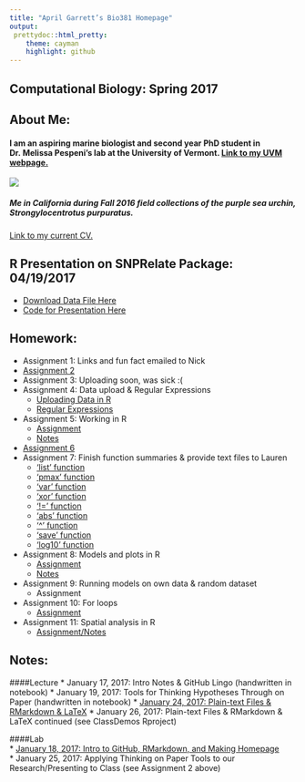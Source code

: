 ```yaml
---
title: "April Garrett’s Bio381 Homepage"
output:
 prettydoc::html_pretty:
    theme: cayman
    highlight: github
---
```


## Computational Biology: Spring 2017


## About Me:
#### I am an aspiring marine biologist and second year PhD student in Dr. Melissa Pespeni's lab at the University of Vermont. [Link to my UVM webpage.](http://www.uvm.edu/~biology/?Page=students/makukhov.php&SM=facultysubmenu.html)

![](IMG_2250.jpg)

##### Me in California during Fall 2016 field collections of the purple sea urchin, *Strongylocentrotus purpuratus*.


[Link to my current CV.](MAKUKHOV_April_CV_January2017.docx)

## R Presentation on SNPRelate Package: 04/19/2017
* [Download Data File Here](OASV2-rmdup-Bio381-filtered.recode.vcf)
* [Code for Presentation Here](RPresentationCode_04_19_17.html)


## Homework:

* Assignment 1: Links and fun fact emailed to Nick     
* [Assignment 2](Homework02.html)
* Assignment 3: Uploading soon, was sick :(
* Assignment 4: Data upload & Regular Expressions
    + [Uploading Data in R](Assignment4_DataUploadInR.html)
    + [Regular Expressions](Assignment4_RegEx.html)
* Assignment 5: Working in R
    + [Assignment](Assignment5_WorkinginR.html)
    + [Notes](RNotes_Assignment5.R)
* [Assignment 6](Assignment6_FunctionSummariesinR.html)
* Assignment 7: Finish function summaries & provide text files to Lauren
    + ['list' function](list.txt)
    + ['pmax' function](pmax.txt)
    + ['var' function](var.txt)
    + ['xor' function](xor.txt)
    + ['!=' function](ExclamationPointEqualSign.txt)
    + ['abs' function](abs.txt)
    + ['^' function](carrot_operator.txt)
    + ['save' function](save.txt)
    + ['log10' function](log10.txt)
* Assignment 8: Models and plots in R
    + [Assignment](Assignment8_MakingFunctionsAndPlotsinR.html)
    + [Notes](HW8_Script.R)
* Assignment 9: Running models on own data & random dataset
    + Assignment
* Assignment 10: For loops
    + [Assignment](Assignment10_ForLoops.html)
* Assignment 11: Spatial analysis in R
    + [Assignment/Notes](Assignment12_SpatialAnalysis.R)
    

## Notes:

####Lecture
* January 17, 2017: Intro Notes & GitHub Lingo (handwritten in notebook)
* January 19, 2017: Tools for Thinking Hypotheses Through on Paper (handwritten in notebook)
* [January 24, 2017: Plain-text Files & RMarkdown & LaTeX](2017-01-24-CompBioLectureNotes.txt) 
* January 26, 2017: Plain-text Files & RMarkdown & LaTeX continued (see ClassDemos Rproject)



####Lab   
* [January 18, 2017: Intro to GitHub, RMarkdown, and Making Homepage](2017-01-18-NotesOnGitHubSetup-Intro.txt)   
* January 25, 2017: Applying Thinking on Paper Tools to our Research/Presenting to Class (see Assignment 2 above)
